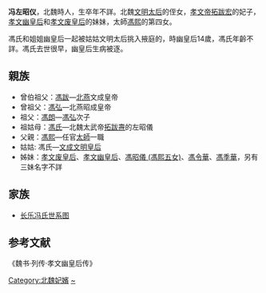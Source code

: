 {{東亞女性歷史人物
|名稱 =馮左昭儀
|身份 =
|國家 =北魏
|時代 =
|屆數 =
|前任 = 
|繼任 = 
|圖片名稱 =
|圖片大小 =
|圖片說明 =
|姓=馮
|名=
|姓名=
|字=
|最高職務 =
|封爵 =
|封號 =
|位號=
|位階=
|品階=
|御稱號 =<!--日本皇族之稱號-->
|宮號1 =<!--日本皇族之宮號-->
|宮號2 =<!--朝鮮王族之宮號-->
|封地 =
|湯沐邑 =
|神號 =
|尊號 =
|族裔 = 
|信仰 = <!--指的是宗教信仰-->
|旗籍 =<!--清朝旗人專用-->
|氏族 =
|府邸 =
|世系 = 
|初名 =
|乳名 =<!--日本、朝鮮、琉球以外人物用-->
|幼名 =<!--日本人用-->
|兒名 =<!--朝鮮人用-->
|童名 =<!--琉球人用-->
|小字=
|號=
|法號=
|院號=
|其他名號=
|出生日期=-
|出生地點=
|婚年=
|逝世日期=-
|逝世地點=
|諡號=
|墓葬=
|祠廟=
|父親=馮熙
|嫡母=
|母親=-
|夫=北魏孝文帝元宏
|婚姻名份=
|夫之父=
|夫之母=
|夫之嫡母=
|夫之元配=
|夫之正室=
|夫之繼室=
|夫之平妻=
|夫之側室=
|兄弟=
|姊妹=[[孝文幽皇后|孝文幽皇后]]、[[孝文废皇后|孝文废皇后]]
|嫡兄弟=
|嫡姊妹=
|庶兄弟=
|庶姊妹=
|同胞兄弟=
|同胞姊妹=
|異母兄弟=
|異母姊妹=
|異父兄弟=
|異父姊妹=
|繼兄弟=
|繼姊妹=
|子=
|女=
|養子=
|養女=
|繼子=
|繼女=
|其他親屬 = 姑母：[[文成文明皇后|文成文明皇后]]
|經歷 = 
|著作 =
|注釋=}}
'''冯左昭仪'''，北魏時人，生卒年不詳。北魏[[文成文明皇后|文明太后]]的侄女，[[北魏孝文帝|孝文帝拓跋宏]]的妃子，[[孝文幽皇后|孝文幽皇后]]和[[孝文废皇后|孝文废皇后]]的妹妹，太師[[馮熙|馮熙]]的第四女。

馮氏和姐姐幽皇后一起被姑姑文明太后挑入掖庭的，時幽皇后14歲，馮氏年齡不詳。馮氏去世很早，幽皇后生病被逐。

== 親族 ==   
*曾伯祖父：[[馮跋|馮跋]]—[[北燕|北燕]]文成皇帝   
*曾祖父：[[馮弘|馮弘]]—北燕昭成皇帝   
*祖父：[[馮朗|馮朗]]—[[馮弘|馮弘]]次子
*祖姑母：[[馮左昭儀_(北魏太武帝)|馮氏]]—北魏太武帝[[拓跋燾|拓跋燾]]的左昭儀   
*父親：[[馮熙|馮熙]]—任官[[太師|太師]]一職
*姑姑: 馮氏—[[文成文明皇后|文成文明皇后]]
*姊妹：[[孝文废皇后|孝文废皇后]]、[[孝文幽皇后|孝文幽皇后]]、[[馮昭儀_(馮熙五女)|馮昭儀 (馮熙五女)]]、[[馮令華|馮令華]]、[[馮季華|馮季華]]，另有三妹名字不詳

==家族==
*[[长乐冯氏世系图|长乐冯氏世系图]]

== 参考文献 ==
《魏书·列传·孝文幽皇后传》

[[Category:北魏妃嬪|Category:北魏妃嬪]]
[[Category:长乐冯氏|~]]